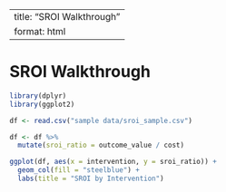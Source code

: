 
---
title: "SROI Walkthrough"
format: html
---

# SROI Walkthrough

```r
library(dplyr)
library(ggplot2)

df <- read.csv("sample data/sroi_sample.csv")

df <- df %>%
  mutate(sroi_ratio = outcome_value / cost)

ggplot(df, aes(x = intervention, y = sroi_ratio)) +
  geom_col(fill = "steelblue") +
  labs(title = "SROI by Intervention")
```
